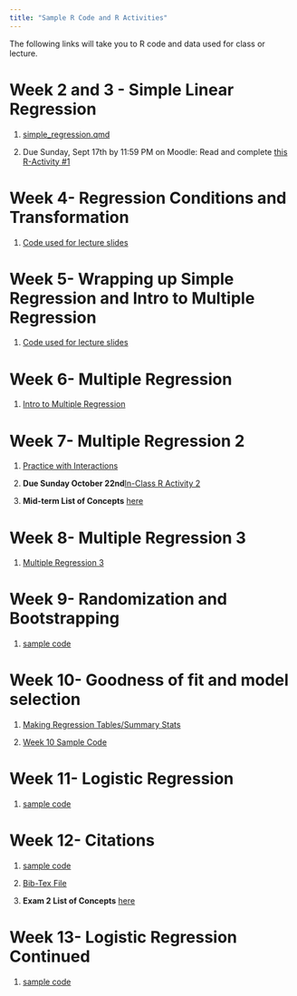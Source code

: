 ```yaml
---
title: "Sample R Code and R Activities"
---
```


The following links will take you to R code and data used for class or lecture.

# Week 2 and 3 - Simple Linear Regression

1.  [simple_regression.qmd](https://drive.google.com/file/d/1L1tNpKcMumnlCdxaUBUoFXYeBlrvw9u5/view?usp=sharing)

2.  Due Sunday, Sept 17th by 11:59 PM on Moodle: Read and complete [this R-Activity #1](inclass_r/activity_r.html)


# Week 4- Regression Conditions and Transformation

1. [Code used for lecture slides](https://drive.google.com/file/d/1OmCwmijAQ3dOvw2WSkGXmPZPnKzMBC41/view?usp=sharing)


# Week 5- Wrapping up Simple Regression and Intro to Multiple Regression

1. [Code used for lecture slides](https://drive.google.com/file/d/1XY5ELk_NqsEEKFHBUqr8KgcizcZ7mtl2/view?usp=sharing)

# Week 6- Multiple Regression
1. [Intro to Multiple Regression](https://drive.google.com/file/d/1YwTTmpd57JAfKSgLSOTDjOAPKPc_Blez/view?usp=sharing)

# Week 7- Multiple Regression 2

1. [Practice with Interactions](https://drive.google.com/file/d/1hTSz4Yj9fk7wOeD9yG7WRqbh3hjHZjJW/view?usp=sharing)

2. **Due Sunday October 22nd**[In-Class R Activity 2](inclass_r/in_class_r_2.html) 

3. **Mid-term List of Concepts** [here](lectures/Midterm_list_of_concepts.docx)


# Week 8- Multiple Regression 3
1. [Multiple Regression 3](https://drive.google.com/file/d/1lnrrq_evhbdccWDl3Tao7UulNqRTc1ZR/view?usp=sharing)

# Week 9- Randomization and Bootstrapping

1. [sample code](https://drive.google.com/file/d/1n2kaG21glbHVlGNG7F6oRJ0cfHR4wUVA/view?usp=sharing)


# Week 10- Goodness of fit and model selection

1. [Making Regression Tables/Summary Stats](https://drive.google.com/file/d/103v77qS8gIFSnCDYen7-IppLwImMnzu9/view?usp=sharing)


2. [Week 10 Sample Code](https://drive.google.com/file/d/1rW-EDuhCr9siKkQqITxMTpmXz9DMzIhg/view?usp=sharing)

# Week 11- Logistic Regression

1. [sample code](https://drive.google.com/file/d/1vATT0F2Tkk9QGYHH7igQt2hpdbUNRef6/view?usp=sharing)


# Week 12- Citations

1. [sample code](https://drive.google.com/file/d/1xPtd0e1C3azcED-v7L4YBGDUct57-pnp/view?usp=sharing) 

2. [Bib-Tex File](https://drive.google.com/file/d/1xQCrT8zeyaeCtx7prTSikkLRV1FiP6zg/view?usp=sharing)

3. **Exam 2 List of Concepts** [here](lectures/Exam2_concepts.docx)


# Week 13- Logistic Regression Continued

1. [sample code]()



